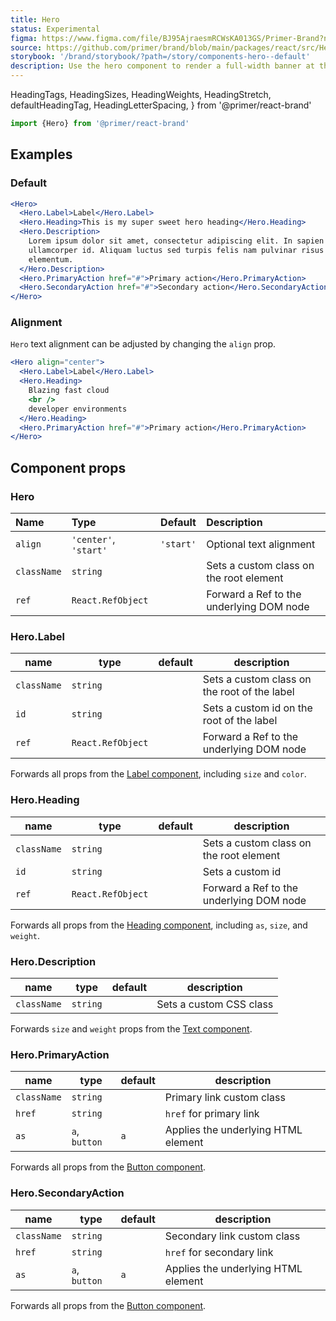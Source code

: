 ```yaml
---
title: Hero
status: Experimental
figma: https://www.figma.com/file/BJ95AjraesmRCWsKA013GS/Primer-Brand?node-id=431%3A8481
source: https://github.com/primer/brand/blob/main/packages/react/src/Hero/Hero.tsx
storybook: '/brand/storybook/?path=/story/components-hero--default'
description: Use the hero component to render a full-width banner at the top of a page.
---
```



  HeadingTags,
  HeadingSizes,
  HeadingWeights,
  HeadingStretch,
  defaultHeadingTag,
  HeadingLetterSpacing,
} from '@primer/react-brand'

```js
import {Hero} from '@primer/react-brand'
```

## Examples

### Default

```jsx live
<Hero>
  <Hero.Label>Label</Hero.Label>
  <Hero.Heading>This is my super sweet hero heading</Hero.Heading>
  <Hero.Description>
    Lorem ipsum dolor sit amet, consectetur adipiscing elit. In sapien sit
    ullamcorper id. Aliquam luctus sed turpis felis nam pulvinar risus
    elementum.
  </Hero.Description>
  <Hero.PrimaryAction href="#">Primary action</Hero.PrimaryAction>
  <Hero.SecondaryAction href="#">Secondary action</Hero.SecondaryAction>
</Hero>
```

### Alignment

`Hero` text alignment can be adjusted by changing the `align` prop.

```jsx live
<Hero align="center">
  <Hero.Label>Label</Hero.Label>
  <Hero.Heading>
    Blazing fast cloud
    <br />
    developer environments
  </Hero.Heading>
  <Hero.PrimaryAction href="#">Primary action</Hero.PrimaryAction>
</Hero>
```

## Component props

### Hero

| Name        | Type                  |  Default  | Description                              |
| :---------- | :-------------------- | :-------: | :--------------------------------------- |
| `align`     | `'center'`, `'start'` | `'start'` | Optional text alignment                  |
| `className` | `string`              |           | Sets a custom class on the root element  |
| `ref`       | `React.RefObject`     |           | Forward a Ref to the underlying DOM node |

### Hero.Label

| name        | type              | default | description                                  |
| ----------- | ----------------- | ------- | -------------------------------------------- |
| `className` | `string`          |         | Sets a custom class on the root of the label |
| `id`        | `string`          |         | Sets a custom id on the root of the label    |
| `ref`       | `React.RefObject` |         | Forward a Ref to the underlying DOM node     |

Forwards all props from the [Label component](/components/Label), including `size` and `color`.

### Hero.Heading

| name        | type              | default | description                              |
| ----------- | ----------------- | ------- | ---------------------------------------- |
| `className` | `string`          |         | Sets a custom class on the root element  |
| `id`        | `string`          |         | Sets a custom id                         |
| `ref`       | `React.RefObject` |         | Forward a Ref to the underlying DOM node |

Forwards all props from the [Heading component](/components/Heading), including `as`, `size`, and `weight`.

### Hero.Description

| name        | type     | default | description             |
| ----------- | -------- | ------- | ----------------------- |
| `className` | `string` |         | Sets a custom CSS class |

Forwards `size` and `weight` props from the [Text component](/components/Text).

### Hero.PrimaryAction

| name        | type          | default | description                         |
| ----------- | ------------- | ------- | ----------------------------------- |
| `className` | `string`      |         | Primary link custom class           |
| `href`      | `string`      |         | `href` for primary link             |
| `as`        | `a`, `button` | `a`     | Applies the underlying HTML element |

Forwards all props from the [Button component](/components/Button).

### Hero.SecondaryAction

| name        | type          | default | description                         |
| ----------- | ------------- | ------- | ----------------------------------- |
| `className` | `string`      |         | Secondary link custom class         |
| `href`      | `string`      |         | `href` for secondary link           |
| `as`        | `a`, `button` | `a`     | Applies the underlying HTML element |

Forwards all props from the [Button component](/components/Button).
